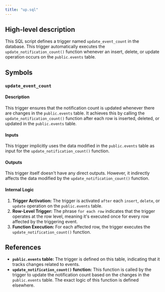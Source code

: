 ```yaml
---
title: "up.sql"
---
```


## High-level description
This SQL script defines a trigger named `update_event_count` in the database. This trigger automatically executes the `update_notification_count()` function whenever an insert, delete, or update operation occurs on the `public.events` table. 

## Symbols

### `update_event_count`
#### Description
This trigger ensures that the notification count is updated whenever there are changes in the `public.events` table. It achieves this by calling the `update_notification_count()` function after each row is inserted, deleted, or updated in the `public.events` table.

#### Inputs
This trigger implicitly uses the data modified in the `public.events` table as input for the `update_notification_count()` function.

#### Outputs
This trigger itself doesn't have any direct outputs. However, it indirectly affects the data modified by the `update_notification_count()` function.

#### Internal Logic
1. **Trigger Activation:** The trigger is activated `after` each `insert`, `delete`, or `update` operation on the `public.events` table.
2. **Row-Level Trigger:** The phrase `for each row` indicates that the trigger operates at the row level, meaning it's executed once for every row affected by the triggering event.
3. **Function Execution:** For each affected row, the trigger executes the `update_notification_count()` function.

## References
- **`public.events` table:** The trigger is defined on this table, indicating that it tracks changes related to events.
- **`update_notification_count()` function:** This function is called by the trigger to update the notification count based on the changes in the `public.events` table. The exact logic of this function is defined elsewhere. 
